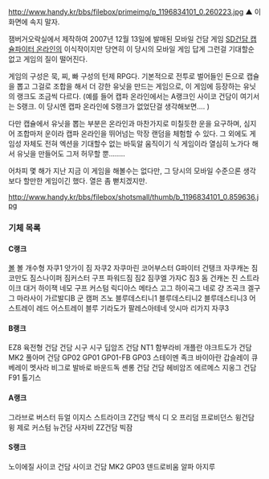 http://www.handy.kr/bbs/filebox/primeimg/p_1196834101_0.260223.jpg
▲ 이 화면에 속지 말자.

잼버거오락실에서 제작하여 2007년 12월 13일에 발매된 모바일 건담 게임
[[SD건담 캡슐파이터 온라인]]의 이식작이지만 당연히 이 당시의 모바일 게임 답게 그런걸 기대할순 없고 게임의 질이 떨어진다.

게임의 구성은 묵, 찌, 빠 구성의 턴제 RPG다. 기본적으로 전투로 벌어들인 돈으로 캡슐을 뽑고 그걸로 조합을 해서 더 강한 유닛을 만드는 게임으로, 이 게임에 등장하는 유닛의 랭크도 조금씩 다르다. (예를 들어 캡파 온라인에서는 A랭크인 사이코 건담이 여기서는 S랭크. 이 당시엔 캡파 온라인에 S랭크가 없었단걸 생각해보면.... )

다만 캡슐에서 유닛을 뽑는 부분은 온라인과 마찬가지로 미칠듯한 운을 요구하며, 심지어 조합마저 운이라 캡파 온라인을 뛰어넘는 막장 랜덤을 체험할 수 있다. 그 외에도 게임성 자체도 전혀 엑션을 기대할수 없는 바둑알 움직이기 식 게임이라 열심히 노가다 해서 유닛을 만들어도 그저 허무할 뿐........

어차피 몇 해가 지난 지금 이 게임을 해볼수는 없다만, 그 당시의 모바일 수준으론 생각보다 할만한 게임이긴 했다. 열은 좀 뻗치겠지만.




http://www.handy.kr/bbs/filebox/shotsmall/thumb/b_1196834101_0.859636.jpg


=== 기체 목록 ===
==== C랭크 ====

[[볼]]
볼 개수형
자쿠1
앗가이
짐
자쿠2
자쿠마린
코어부스터
G파이터
건탱크
자쿠캐논
짐코만도
짐스나이퍼
짐커스터
구프
파워드짐
짐2
짐쿠엘
가자C
짐3
돔
건캐논
진
스트라이크 대거
하이잭
네모
구프 커스텀
릭디아스
메타스
고그
하이곡그
네로
걍
즈곡크
겔구그
마라사이
가르발디B
군
캠퍼
즈노
블루데스티니1
블루데스티니2
블루데스티니3
어스트레이 레드
어스트레이 블루
기라도가
팔레스아테네
앗시마
리가지
자쿠3

==== B랭크 ====

EZ8
육전형 건담
건담
시구
시구 딥암즈
건담 NT1
함부라비
개플란
야크트도가
건담MK2
풀아머 건담
GP02
GP01
GP01-FB
GP03 스테이멘
족크
바이아란
갑슬레이
큐베레이
멧사라
비그로
발바로
바운드독
셴롱 건담
건담 헤비암즈
에르메스
지옹그
건담 F91
톨기스

==== A랭크 ====

그라브로
버스터
듀얼
이지스
스트라이크
Z건담
백식
디 오
프리덤
프로비던스
윙건담
윙 제로 커스텀
뉴건담
사자비
ZZ건담
빅잠

==== S랭크 ====

노이에질
사이코 건담
사이코 건담 MK2
GP03 덴드로비움
알파 아지루
